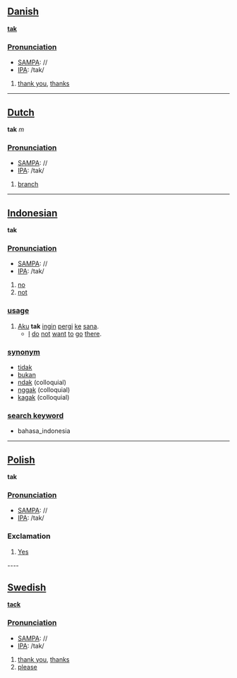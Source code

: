 ==[[Danish]]==

'''[[tak]]'''

===[[Pronunciation]]===
*[[w:SAMPA|SAMPA]]: //
*[[w:IPA|IPA]]: /tak/

#[[thank you]], [[thanks]]

----

==[[Dutch]]==

'''tak''' ''m''

===[[Pronunciation]]===
*[[w:SAMPA|SAMPA]]: //
*[[w:IPA|IPA]]: /tak/

# [[branch]]

----

==[[Indonesian]]==

'''tak'''

===[[Pronunciation]]===
*[[w:SAMPA|SAMPA]]: //
*[[w:IPA|IPA]]: /tak/

# [[no]]
# [[not]]

=== [[usage]] ===
# [[aku|Aku]] '''tak''' [[ingin]] [[pergi]] [[ke]] [[sana]].
#* [[I]] [[do]] [[not]] [[want]] [[to]] [[go]] [[there]].

=== [[synonym]] ===
* [[tidak]]
* [[bukan]]
* [[ndak]] (colloquial)
* [[nggak]] (colloquial)
* [[kagak]] (colloquial)

=== [[search keyword]] ===
* bahasa_indonesia

----

==[[Polish]]==

'''tak'''

===[[Pronunciation]]===
*[[w:SAMPA|SAMPA]]: //
*[[w:IPA|IPA]]: /tak/

===Exclamation===

#[[Yes]]

---- 

==[[Swedish]]==

'''[[tack]]'''

===[[Pronunciation]]===
*[[w:SAMPA|SAMPA]]: //
*[[w:IPA|IPA]]: /tak/

#[[thank you]], [[thanks]]
#[[please]]
